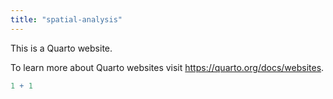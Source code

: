```yaml
---
title: "spatial-analysis"
---
```


This is a Quarto website.

To learn more about Quarto websites visit <https://quarto.org/docs/websites>.

```r
1 + 1
```
